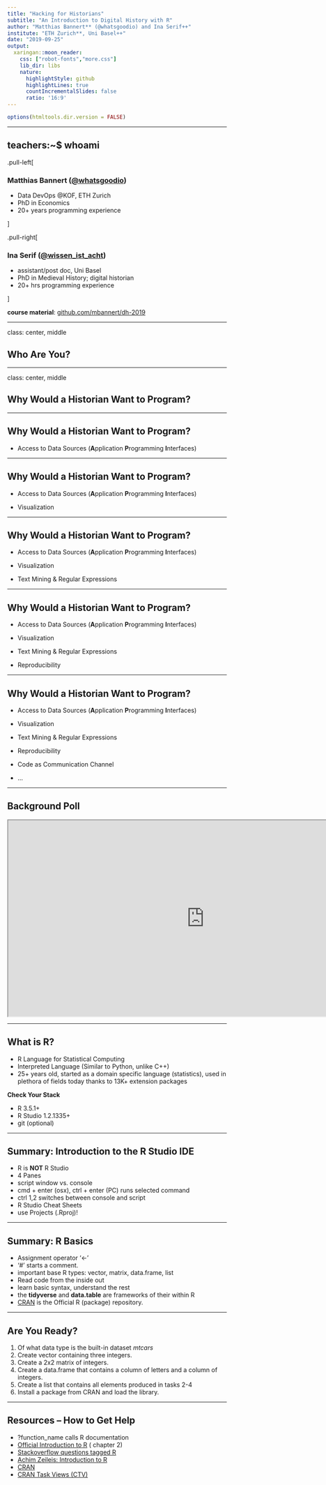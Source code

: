 ```yaml
---
title: "Hacking for Historians"
subtitle: "An Introduction to Digital History with R"
author: "Matthias Bannert** (@whatsgoodio) and Ina Serif++"
institute: "ETH Zurich**, Uni Basel++"
date: "2019-09-25"
output:
  xaringan::moon_reader:
    css: ["robot-fonts","more.css"]
    lib_dir: libs
    nature:
      highlightStyle: github
      highlightLines: true
      countIncrementalSlides: false
      ratio: '16:9'
---
```



```r
options(htmltools.dir.version = FALSE)
```

---

## teachers:~$ whoami

.pull-left[

### Matthias Bannert ([@whatsgoodio](https://twitter.com/whatsgoodio))

- Data DevOps @KOF, ETH Zurich 
- PhD in Economics 
- 20+ years programming experience
 
]

.pull-right[

### Ina Serif ([@wissen_ist_acht](https://twitter.com/wissen_ist_acht))

- assistant/post doc, Uni Basel
- PhD in Medieval History; digital historian
- 20+ hrs programming experience

]

**course material**: [github.com/mbannert/dh-2019](https://github.com/mbannert/dh-2019)



---

class: center, middle

## Who Are You?

---

class: center, middle

## Why Would a Historian Want to Program? 

<!--
Show demos
1. API examples
2. visualization 
3. Text Mining & Regular Expressions
-->


---


## Why Would a Historian Want to Program? 


- Access to Data Sources (**A**pplication **P**rogramming **I**nterfaces) 



---


## Why Would a Historian Want to Program? 


- Access to Data Sources (**A**pplication **P**rogramming **I**nterfaces) 

- Visualization


---


## Why Would a Historian Want to Program? 


- Access to Data Sources (**A**pplication **P**rogramming **I**nterfaces) 

- Visualization

- Text Mining & Regular Expressions

---

## Why Would a Historian Want to Program? 


- Access to Data Sources (**A**pplication **P**rogramming **I**nterfaces) 

- Visualization

- Text Mining & Regular Expressions

- Reproducibility



---


## Why Would a Historian Want to Program? 


- Access to Data Sources (**A**pplication **P**rogramming **I**nterfaces) 

- Visualization

- Text Mining & Regular Expressions

- Reproducibility

- Code as Communication Channel

- ...


---

## Background Poll

<iframe src="http://127.0.0.1:1234" width="900px" height="450px"></iframe>

---

## What is R? 

- R Language for Statistical Computing
- Interpreted Language (Similar to Python, unlike C++)
- 25+ years old, started as a domain specific language (statistics), used in plethora of fields today thanks to 
13K+ extension packages


**Check Your Stack**

- R 3.5.1+
- R Studio 1.2.1335+
- git (optional)

---

## Summary: Introduction to the R Studio IDE

- R is **NOT** R Studio
- 4 Panes
- script window vs. console
- cmd + enter (osx), ctrl + enter (PC) runs selected command
- ctrl 1,2 switches between console and script
- R Studio Cheat Sheets
- use Projects (.Rproj)! 


---

## Summary: R Basics 

- Assignment operator '<-'
- '#' starts a comment. 
- important base R types: vector, matrix, data.frame, list
- Read code from the inside out
- learn basic syntax, understand the rest 
- the **tidyverse** and **data.table** are frameworks of their within R
- [CRAN](https://cran.r-project.org) is the Official R (package) repository. 

---


## Are You Ready?

1. Of what data type is the built-in dataset *mtcars*
2. Create vector containing three integers.
3. Create a 2x2 matrix of integers.
4. Create a data.frame that contains a column of letters and 
a column of integers.
5. Create a list that contains all elements produced in tasks 2-4
6. Install a package from CRAN and load the library. 


---

## Resources -- How to Get Help

- ?function_name calls R documentation
- [Official Introduction to R](https://cran.r-project.org/doc/manuals/R-intro.pdf) ( chapter 2)
- [Stackoverflow questions tagged R](http://stackoverflow.com/questions/tagged/r)
- [Achim Zeileis: Introduction to R](https://eeecon.uibk.ac.at/~zeileis/teaching/R-Intro/)
- [CRAN](https://cran.r-project.org)
- [CRAN Task Views (CTV)](https://cran.r-project.org/web/views/)








